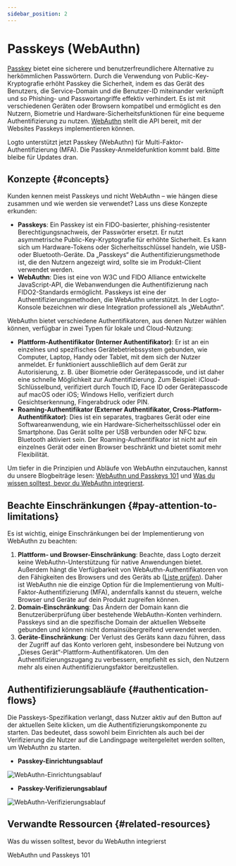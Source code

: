 ```yaml
---
sidebar_position: 2
---
```


# Passkeys (WebAuthn)

[Passkey](https://auth.wiki/passkey) bietet eine sicherere und benutzerfreundlichere Alternative zu herkömmlichen Passwörtern. Durch die Verwendung von Public-Key-Kryptografie erhöht Passkey die Sicherheit, indem es das Gerät des Benutzers, die Service-Domain und die Benutzer-ID miteinander verknüpft und so Phishing- und Passwortangriffe effektiv verhindert. Es ist mit verschiedenen Geräten oder Browsern kompatibel und ermöglicht es den Nutzern, Biometrie und Hardware-Sicherheitsfunktionen für eine bequeme Authentifizierung zu nutzen. [WebAuthn](https://auth.wiki/webauthn) stellt die API bereit, mit der Websites Passkeys implementieren können.

Logto unterstützt jetzt Passkey (WebAuthn) für Multi-Faktor-Authentifizierung (MFA). Die Passkey-Anmeldefunktion kommt bald. Bitte bleibe für Updates dran.

## Konzepte \{#concepts}

Kunden kennen meist Passkeys und nicht WebAuthn – wie hängen diese zusammen und wie werden sie verwendet? Lass uns diese Konzepte erkunden:

- **Passkeys**: Ein Passkey ist ein FIDO-basierter, phishing-resistenter Berechtigungsnachweis, der Passwörter ersetzt. Er nutzt asymmetrische Public-Key-Kryptografie für erhöhte Sicherheit. Es kann sich um Hardware-Tokens oder Sicherheitsschlüssel handeln, wie USB- oder Bluetooth-Geräte. Da „Passkeys“ die Authentifizierungsmethode ist, die den Nutzern angezeigt wird, sollte sie im Produkt-Client verwendet werden.
- **WebAuthn**: Dies ist eine von W3C und FIDO Alliance entwickelte JavaScript-API, die Webanwendungen die Authentifizierung nach FIDO2-Standards ermöglicht. Passkeys ist eine der Authentifizierungsmethoden, die WebAuthn unterstützt. In der Logto-Konsole bezeichnen wir diese Integration professionell als „WebAuthn“.

WebAuthn bietet verschiedene Authentifikatoren, aus denen Nutzer wählen können, verfügbar in zwei Typen für lokale und Cloud-Nutzung:

- **Plattform-Authentifikator (Interner Authentifikator)**: Er ist an ein einzelnes und spezifisches Gerätebetriebssystem gebunden, wie Computer, Laptop, Handy oder Tablet, mit dem sich der Nutzer anmeldet. Er funktioniert ausschließlich auf dem Gerät zur Autorisierung, z. B. über Biometrie oder Gerätepasscode, und ist daher eine schnelle Möglichkeit zur Authentifizierung. Zum Beispiel: iCloud-Schlüsselbund, verifiziert durch Touch ID, Face ID oder Gerätepasscode auf macOS oder iOS; Windows Hello, verifiziert durch Gesichtserkennung, Fingerabdruck oder PIN.
- **Roaming-Authentifikator (Externer Authentifikator, Cross-Platform-Authentifikator)**: Dies ist ein separates, tragbares Gerät oder eine Softwareanwendung, wie ein Hardware-Sicherheitsschlüssel oder ein Smartphone. Das Gerät sollte per USB verbunden oder NFC bzw. Bluetooth aktiviert sein. Der Roaming-Authentifikator ist nicht auf ein einzelnes Gerät oder einen Browser beschränkt und bietet somit mehr Flexibilität.

Um tiefer in die Prinzipien und Abläufe von WebAuthn einzutauchen, kannst du unsere Blogbeiträge lesen: [WebAuthn und Passkeys 101](https://blog.logto.io/web-authn-and-passkey-101/) und [Was du wissen solltest, bevor du WebAuthn integrierst](https://blog.logto.io/webauthn-base-knowledge/).

## Beachte Einschränkungen \{#pay-attention-to-limitations}

Es ist wichtig, einige Einschränkungen bei der Implementierung von WebAuthn zu beachten:

1. **Plattform- und Browser-Einschränkung**: Beachte, dass Logto derzeit keine WebAuthn-Unterstützung für native Anwendungen bietet. Außerdem hängt die Verfügbarkeit von WebAuthn-Authentifikatoren von den Fähigkeiten des Browsers und des Geräts ab ([Liste prüfen](https://caniuse.com/?search=webauthn)). Daher ist WebAuthn nie die einzige Option für die Implementierung von Multi-Faktor-Authentifizierung (MFA), andernfalls kannst du steuern, welche Browser und Geräte auf dein Produkt zugreifen können.
2. **Domain-Einschränkung**: Das Ändern der Domain kann die Benutzerüberprüfung über bestehende WebAuthn-Konten verhindern. Passkeys sind an die spezifische Domain der aktuellen Webseite gebunden und können nicht domainsübergreifend verwendet werden.
3. **Geräte-Einschränkung**: Der Verlust des Geräts kann dazu führen, dass der Zugriff auf das Konto verloren geht, insbesondere bei Nutzung von „Dieses Gerät“-Plattform-Authentifikatoren. Um den Authentifizierungszugang zu verbessern, empfiehlt es sich, den Nutzern mehr als einen Authentifizierungsfaktor bereitzustellen.

## Authentifizierungsabläufe \{#authentication-flows}

Die Passkeys-Spezifikation verlangt, dass Nutzer aktiv auf den Button auf der aktuellen Seite klicken, um die Authentifizierungskomponente zu starten. Das bedeutet, dass sowohl beim Einrichten als auch bei der Verifizierung die Nutzer auf die Landingpage weitergeleitet werden sollten, um WebAuthn zu starten.

- **Passkey-Einrichtungsablauf**

<img src="/img/assets/webauthn-setup-flow.png" alt="WebAuthn-Einrichtungsablauf" />

- **Passkey-Verifizierungsablauf**

<img src="/img/assets/webauthn-verification-flow.png" alt="WebAuthn-Verifizierungsablauf" />

## Verwandte Ressourcen \{#related-resources}

<Url href="https://blog.logto.io/webauthn-base-knowledge">
  Was du wissen solltest, bevor du WebAuthn integrierst
</Url>

<Url href="https://blog.logto.io/web-authn-and-passkey-101">WebAuthn und Passkeys 101</Url>
